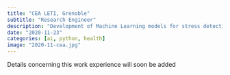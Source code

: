 ```yaml
---
title: "CEA LETI, Grenoble"
subtitle: "Research Engineer"
description: "Development of Machine Learning models for stress detection from physiological data"
date: "2020-11-23"
categories: [ai, python, health]
image: "2020-11-cea.jpg"
---
```


Details concerning this work experience will soon be added